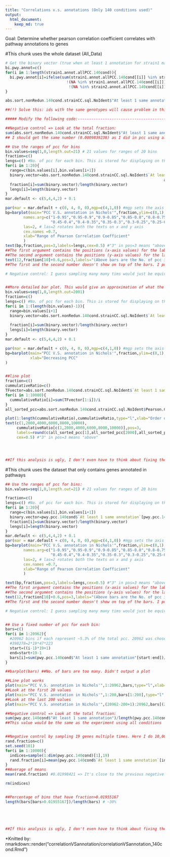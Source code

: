 ```yaml
---
title: "Correlations v.s. annotations (Only 140 conditions used)"
output: 
  html_document:
    keep_md: true
---
```


Goal: Determine whether pearson correlation coefficient correlates with pathway annotations to genes

#This chunk uses the whole dataset (All_Data)
```r
# Get the binary vector (true when at least 1 annotation for strain1 matches strain2's) for each pairwise pcc. Bind to abs.sort.nonRedun.140cond.strainCC.sql.NoIdent
bi.pwy.annot=c()
for(i in 1:length(strain1.annot.allPCC.140cond)){
  bi.pwy.annot[i]=ifelse(sum(strain1.annot.allPCC.140cond[[i]] %in% strain2.annot.allPCC.140cond[[i]])>=1 & 
                           !(NA %in% strain1.annot.allPCC.140cond[[i]]) &
                            !(NA %in% strain2.annot.allPCC.140cond[[i]]) ,1,0)
}

abs.sort.nonRedun.140cond.strainCC.sql.NoIdent$"At least 1 same annotation"=bi.pwy.annot

##(!) Solve this: ids with the same genotypes will cause problem in this analysis (Eg. duplicated strains)

##### Modify the following code:---------------------------------------

##Negative control => Look at the total fraction:
sum(abs.sort.nonRedun.140cond.strainCC.sql.NoIdent$"At least 1 same annotation")/length(abs.sort.nonRedun.140cond.strainCC.sql.NoIdent$"At least 1 same annotation") #0.0009839238 
## I should get the same number (0.0009839238) as I did in pcc using all conditions because the pairs having the same annotations are the same

## Use the ranges of pcc for bins 
bin.values=seq(1,0,length.out=21) # 21 values for ranges of 20 bins
fraction=c()
lengs=c() #No. of pcc for each bin. This is stored for displaying on the following barplot
for(i in 1:20){
  range=c(bin.values[i],bin.values[i+1])
  binary.vector=abs.sort.nonRedun.140cond.strainCC.sql.NoIdent$`At least 1 same annotation`[abs.sort.nonRedun.140cond.strainCC.sql.NoIdent$Pearson.Correlation.Coefficient<=range[1] &     
                                                                      abs.sort.nonRedun.140cond.strainCC.sql.NoIdent$Pearson.Correlation.Coefficient>range[2]]
  fraction[i]=sum(binary.vector)/length(binary.vector)
  lengs[i]=length(binary.vector)
}
mar.default <- c(5,4,4,2) + 0.1

par(mar = mar.default + c(0, 4, 0, 0),mgp=c(4,1,0)) #mgp sets the axis label locations
bp=barplot(main="PCC V.S. annotation in Nichols'",fraction,ylim=c(0,1),ylab="Same pwy annotation / Total pcc in a bin",
        names.arg=c("1-0.95","0.95-0.9","0.9-0.85","0.85-0.8","0.8-0.75","0.75-0.7","0.7-0.65","0.65-0.6","0.6-0.55","0.55-0.5","0.5-0.45",
                    "0.45-0.4","0.4-0.35","0.35-0.3","0.3-0.25","0.25-0.2","0.2-0.15","0.15-0.1","0.1-0.05","0.05-0"),
        las=2, # las=2 rotates both the texts on x and y axis
        cex.names =0.7,
        xlab="Range of Pearson Correlation Coefficient"
        ) 
text(bp,fraction,pos=3,labels=lengs,cex=0.5) #"3" in pos=3 means "above"
##The first argument contains the positions (x-axis values) for the labels
##The second argument contains the positions (y-axis values) for the labels
text(12,fraction[10]+0.6,pos=3,labels="(Above bars are the No. of pcc in the bin)\n1st bar: 2",cex=0.7,col="blue") #"3" in pos=3 means "above"
##The first and the second number doesn't show on top of the bars. I put them in the text annotation

# Negative control: I guess sampling many many tims would just be equivalent of taking the average (As discribed above):


##More detailed bar plot. This would give an approximation of what the following line plot would look like.
bin.values=seq(1,0,length.out=2001) 
fraction=c()
lengs=c() #No. of pcc for each bin. This is stored for displaying on the following barplot
for(i in 1:(length(bin.values)-1)){
  range=bin.values[i+1]
  binary.vector=abs.sort.nonRedun.140cond.strainCC.sql.NoIdent$`At least 1 same annotation`[abs.sort.nonRedun.140cond.strainCC.sql.NoIdent$Pearson.Correlation.Coefficient>range]   
                                                                        
  fraction[i]=sum(binary.vector)/length(binary.vector)
  lengs[i]=length(binary.vector)
}
mar.default <- c(5,4,4,2) + 0.1

par(mar = mar.default + c(0, 4, 0, 0),mgp=c(4,1,0)) #mgp sets the axis label locations
bp=barplot(main="PCC V.S. annotation in Nichols'",fraction,ylim=c(0,1),ylab="No. of same pwy annotation / cumulative total no. of pcc",
           xlab="Decreasing PCC"
) 


##line plot
fraction=c()
cummulativeRatio=c()
TFvector=abs.sort.nonRedun.140cond.strainCC.sql.NoIdent$`At least 1 same annotation`
for(i in 1:10000){
  cummulativeRatio[i]=sum(TFvector[1:i])/i
}
all_sorted_pcc=abs.sort.nonRedun.140cond.strainCC.sql.NoIdent$Pearson.Correlation.Coefficient

plot(1:length(cummulativeRatio),cummulativeRatio,type="l",xlab="Order of the decreasing PCC",ylab="No. of the same pwy annotation / No. of pcc until the number of pcc")
text(c(1,2000,4000,6000,8000,10000),
     cummulativeRatio[c(1,2000,4000,6000,8000,10000)],pos=3,
     labels=round(c(all_sorted_pcc[1],all_sorted_pcc[2000],all_sorted_pcc[4000],all_sorted_pcc[6000],all_sorted_pcc[8000],all_sorted_pcc[10000]),4),
     cex=0.5) #"3" in pos=3 means "above"




##If this analysis is ugly, I don't even have to think about fixing the strains (ids with the same genotypes will cause problem in this analysis (Eg. duplicated strains))

```

#This chunk uses the dataset that only contains genes annotated in pathways
```r
## Use the ranges of pcc for bins:
bin.values=seq(1,0,length.out=21) # 21 values for ranges of 20 bins

fraction=c()
lengs=c() #No. of pcc for each bin. This is stored for displaying on the following barplot
for(i in 1:20){
  range=c(bin.values[i],bin.values[i+1])
  binary.vector=pwy.pcc.140cond$`At least 1 same annotation`[pwy.pcc.140cond$Pearson.Correlation.Coefficient<=range[1] & pwy.pcc.140cond$Pearson.Correlation.Coefficient>range[2]]
  fraction[i]=sum(binary.vector)/length(binary.vector)
  lengs[i]=length(binary.vector)
}
mar.default <- c(5,4,4,2) + 0.1
par(mar = mar.default + c(0, 4, 0, 0),mgp=c(4,1,0)) #mgp sets the axis label locations
bp=barplot(main="PCC V.S. annotation in Nichols'",fraction,ylim=c(0,1),ylab="(Same pwy annotation / Total pcc in a bin)",
        names.arg=c("1-0.95","0.95-0.9","0.9-0.85","0.85-0.8","0.8-0.75","0.75-0.7","0.7-0.65","0.65-0.6","0.6-0.55","0.55-0.5","0.5-0.45",
                    "0.45-0.4","0.4-0.35","0.35-0.3","0.3-0.25","0.25-0.2","0.2-0.15","0.15-0.1","0.1-0.05","0.05-0"),
        las=2, # las=2 rotates both the texts on x and y axis
        cex.names =0.7,
        xlab="Range of Pearson Correlation Coefficient"
        ) 

text(bp,fraction,pos=3,labels=lengs,cex=0.5) #"3" in pos=3 means "above"
##The first argument contains the positions (x-axis values) for the labels
##The second argument contains the positions (y-axis values) for the labels
text(12,fraction[10]+0.6,pos=3,labels="(Above bars are the No. of pcc in the bin)\n1st bar: 2\n2nd bar: 9",cex=0.7,col="blue") #"3" in pos=3 means "above"
##The first and the second number doesn't show on top of the bars. I put them in the text annotation

# Negative control: I guess sampling many many tims would just be equivalent of taking the average (As discribed above)


## Use a fixed number of pcc for each bin:
bars=c()
for(i in 1:20962){ 
  #20962 bins if each represent ~5.3% of the total pcc. 20962 was chosen becuase total No. of rows of pwy.pcc.140cond= 398278 (can be divided by 19) 
  #398278=2*19*47*223
  start=((i-1)*19+1)
  end=start+19-1
  bars[i]=sum(pwy.pcc.140cond$"At least 1 same annotation"[start:end])/19  
}

##barplot(bars) ##No. of bars are too many. Didn't output a plot

##Line plot works
plot(main="PCC V.S. annotation in Nichols'",1:20962,bars,type="l",xlab="No. of bins",ylab="(Same pwy annotation/Total pcc in a bin)")
##Look at the first 20 values
plot(main="PCC V.S. annotation in Nichols'",1:200,bars[1:200],type="l",xlab="No. of bins",ylab="(Same pwy annotation/Total pcc in a bin)")
##Look at the last 200 values
plot(main="PCC V.S. annotation in Nichols'",(20962-200+1):20962,bars[(20962-200+1):20962],type="l",xlab="No. of bins",ylab="(Same pwy annotation/Total pcc in a bin)")

##Negative control => Look at the total fraction:
sum(pwy.pcc.140cond$"At least 1 same annotation")/length(pwy.pcc.140cond$"At least 1 same annotation") #0.01955167
##This value would be the same as the experiment using all conditions


##Negative control by sampling 19 genes multiple times. Here I do 10,000
rand.fraction=c()
set.seed(101)
for(i in 1:10000){
  indices=sample(1:dim(pwy.pcc.140cond)[1],19)
  rand.fraction[i]=mean(pwy.pcc.140cond$`At least 1 same annotation`[indices])
}
##Average of means
mean(rand.fraction) #0.01998421 => It's close to the previous negative control (total mean=0.01955167)

rm(indices)


##Percentage of bins that have fraction>0.01955167
length(bars[bars>0.01955167])/length(bars) # ~30%





##If this analysis is ugly, I don't even have to think about fixing the strains (ids with the same genotypes will cause problem in this analysis (Eg. duplicated strains))
```


*Knitted by: rmarkdown::render("correlationVSannotation/correlationVSannotation_140cond.Rmd")

